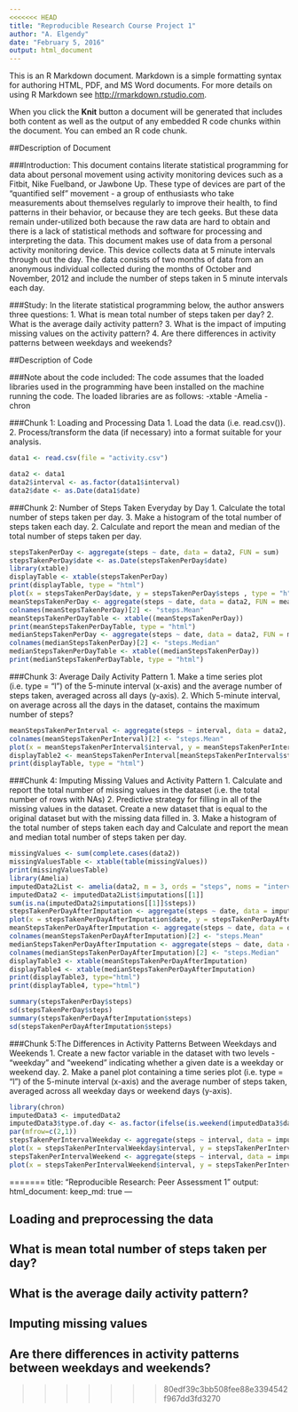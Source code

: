 ```yaml
---
<<<<<<< HEAD
title: "Reproducible Research Course Project 1"
author: "A. Elgendy"
date: "February 5, 2016"
output: html_document
---
```


This is an R Markdown document. Markdown is a simple formatting syntax for authoring HTML, PDF, and MS Word documents. For more details on using R Markdown see <http://rmarkdown.rstudio.com>.

When you click the **Knit** button a document will be generated that includes both content as well as the output of any embedded R code chunks within the document. You can embed an R code chunk.

##Description of Document

###Introduction:
  This document contains literate statistical programming for data about personal movement using activity monitoring devices such as a Fitbit, Nike Fuelband, or Jawbone Up. These type of devices are part of the "quantified self" movement - a group of enthusiasts who take measurements about themselves regularly to improve their health, to find patterns in their behavior, or because they are tech geeks. But these data remain under-utilized both because the raw data are hard to obtain and there is a lack of statistical methods and software for processing and interpreting the data. This document makes use of data from a personal activity monitoring device. This device collects data at 5 minute intervals through out the day. The data consists of two months of data from an anonymous individual collected during the months of October and November, 2012 and include the number of steps taken in 5 minute intervals each day.

###Study:
In the literate statistical programming below, the author answers three questions:
1. What is mean total number of steps taken per day?
2. What is the average daily activity pattern?
3. What is the impact of imputing missing values on the activity pattern?
4. Are there differences in activity patterns between weekdays and weekends?


##Description of Code

###Note about the code included: 
The code assumes that the loaded libraries used in the programming have been installed on the machine running the code. The loaded libraries are as follows:
-xtable
-Amelia
-chron

###Chunk 1: Loading and Processing Data
1. Load the data (i.e. read.csv()).
2. Process/transform the data (if necessary) into a format suitable for your analysis.

``` r

data1 <- read.csv(file = "activity.csv")

data2 <- data1
data2$interval <- as.factor(data1$interval)
data2$date <- as.Date(data1$date)
```

###Chunk 2: Number of Steps Taken Everyday by Day
1. Calculate the total number of steps taken per day.
3. Make a histogram of the total number of steps taken each day.
2. Calculate and report the mean and median of the total number of steps taken per day.

``` r
stepsTakenPerDay <- aggregate(steps ~ date, data = data2, FUN = sum)
stepsTakenPerDay$date <- as.Date(stepsTakenPerDay$date)
library(xtable)
displayTable <- xtable(stepsTakenPerDay)
print(displayTable, type = "html")
plot(x = stepsTakenPerDay$date, y = stepsTakenPerDay$steps , type = "h", xlab = "Date", ylab = "Steps Per Day", lwd = 15, col = "green")
meanStepsTakenPerDay <- aggregate(steps ~ date, data = data2, FUN = mean)
colnames(meanStepsTakenPerDay)[2] <- "steps.Mean"
meanStepsTakenPerDayTable <- xtable((meanStepsTakenPerDay))
print(meanStepsTakenPerDayTable, type = "html")
medianStepsTakenPerDay <- aggregate(steps ~ date, data = data2, FUN = median)
colnames(medianStepsTakenPerDay)[2] <- "steps.Median"
medianStepsTakenPerDayTable <- xtable((medianStepsTakenPerDay))
print(medianStepsTakenPerDayTable, type = "html")
```

###Chunk 3: Average Daily Activity Pattern
1. Make a time series plot (i.e. type = "l") of the 5-minute interval (x-axis) and the average number of steps taken, averaged across all days (y-axis).
2. Which 5-minute interval, on average across all the days in the dataset, contains the maximum number of steps?
``` r
meanStepsTakenPerInterval <- aggregate(steps ~ interval, data = data2, FUN = mean)
colnames(meanStepsTakenPerInterval)[2] <- "steps.Mean"
plot(x = meanStepsTakenPerInterval$interval, y = meanStepsTakenPerInterval$steps.Mean , type = "l", xlab = "Interval", ylab = "Steps Mean Per Interval", col = "green", main = "Before-Imputation Data")
displayTable2 <- meanStepsTakenPerInterval[meanStepsTakenPerInterval$steps.Mean==max(meanStepsTakenPerInterval$steps.Mean,na.rm = TRUE),]
print(displayTable, type = "html")
```

###Chunk 4: Imputing Missing Values and Activity Pattern
1. Calculate and report the total number of missing values in the dataset (i.e. the total number of rows with NAs)
2. Predictive strategy for filling in all of the missing values in the dataset. Create a new dataset that is equal to the original dataset but with the missing data filled in.
3. Make a histogram of the total number of steps taken each day and Calculate and report the mean and median total number of steps taken per day.

``` r
missingValues <- sum(complete.cases(data2))
missingValuesTable <- xtable(table(missingValues))
print(missingValuesTable)
library(Amelia)
imputedData2List <- amelia(data2, m = 3, ords = "steps", noms = "interval")
imputedData2 <- imputedData2List$imputations[[1]]
sum(is.na(imputedData2$imputations[[1]]$steps))
stepsTakenPerDayAfterImputation <- aggregate(steps ~ date, data = imputedData2, FUN = sum)
plot(x = stepsTakenPerDayAfterImputation$date, y = stepsTakenPerDayAfterImputation$steps , type = "h", xlab = "Date", ylab = "Steps Per Day", lwd = 15, col = "red", main = "Imputed Data")
meanStepsTakenPerDayAfterImputation <- aggregate(steps ~ date, data = data2, FUN = mean)
colnames(meanStepsTakenPerDayAfterImputation)[2] <- "steps.Mean"
medianStepsTakenPerDayAfterImputation <- aggregate(steps ~ date, data = imputedData2, FUN = median)
colnames(medianStepsTakenPerDayAfterImputation)[2] <- "steps.Median"
displayTable3 <- xtable(meanStepsTakenPerDayAfterImputation)
displayTable4 <- xtable(medianStepsTakenPerDayAfterImputation)
print(displayTable3, type="html")
print(displayTable4, type="html")

summary(stepsTakenPerDay$steps)
sd(stepsTakenPerDay$steps)
summary(stepsTakenPerDayAfterImputation$steps)
sd(stepsTakenPerDayAfterImputation$steps)
```

###Chunk 5:The Differences in Activity Patterns Between Weekdays and Weekends
1. Create a new factor variable in the dataset with two levels - "weekday" and "weekend" indicating whether a given date is a weekday or weekend day.
2. Make a panel plot containing a time series plot (i.e. type = "l") of the 5-minute interval (x-axis) and the average number of steps taken, averaged across all weekday days or weekend days (y-axis).

``` r
library(chron)
imputedData3 <- imputedData2
imputedData3$type.of.day <- as.factor(ifelse(is.weekend(imputedData3$date),"weekend","weekday"))
par(mfrow=c(2,1))
stepsTakenPerIntervalWeekday <- aggregate(steps ~ interval, data = imputedData3[imputedData3$type.of.day=="weekday",], FUN = mean)
plot(x = stepsTakenPerIntervalWeekday$interval, y = stepsTakenPerIntervalWeekday$steps , type = "l", xlab = "Interval", ylab = "Average Steps Per Interval", lwd = 15, col = "green", main = "Average Steps Per Interval - Weekday")
stepsTakenPerIntervalWeekend <- aggregate(steps ~ interval, data = imputedData3[imputedData3$type.of.day=="weekend",], FUN = mean)
plot(x = stepsTakenPerIntervalWeekend$interval, y = stepsTakenPerIntervalWeekend$steps , type = "l", xlab = "Interval", ylab = "Average Steps Per Interval", lwd = 15, col = "red", main = "Average Steps Per Interval - Weekend")
```
=======
title: "Reproducible Research: Peer Assessment 1"
output: 
  html_document:
    keep_md: true
---


## Loading and preprocessing the data



## What is mean total number of steps taken per day?



## What is the average daily activity pattern?



## Imputing missing values



## Are there differences in activity patterns between weekdays and weekends?
>>>>>>> 80edf39c3bb508fee88e3394542f967dd3fd3270
